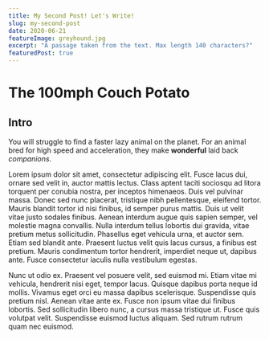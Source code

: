 ```yaml
---
title: My Second Post! Let's Write!
slug: my-second-post
date: 2020-06-21
featureImage: greyhound.jpg
excerpt: "A passage taken from the text. Max length 140 characters?"
featuredPost: true
---
```


# The 100mph Couch Potato

## Intro

You will struggle to find a faster lazy animal on the planet. For an animal bred for high speed and acceleration, they make **wonderful** laid back _companions_.

Lorem ipsum dolor sit amet, consectetur adipiscing elit. Fusce lacus dui, ornare sed velit in, auctor mattis lectus. Class aptent taciti sociosqu ad litora torquent per conubia nostra, per inceptos himenaeos. Duis vel pulvinar massa. Donec sed nunc placerat, tristique nibh pellentesque, eleifend tortor. Mauris blandit tortor id nisi finibus, id semper purus mattis. Duis ut velit vitae justo sodales finibus. Aenean interdum augue quis sapien semper, vel molestie magna convallis. Nulla interdum tellus lobortis dui gravida, vitae pretium metus sollicitudin. Phasellus eget vehicula urna, et auctor sem. Etiam sed blandit ante. Praesent luctus velit quis lacus cursus, a finibus est pretium. Mauris condimentum tortor hendrerit, imperdiet neque ut, dapibus ante. Fusce consectetur iaculis nulla vestibulum egestas.

Nunc ut odio ex. Praesent vel posuere velit, sed euismod mi. Etiam vitae mi vehicula, hendrerit nisi eget, tempor lacus. Quisque dapibus porta neque id mollis. Vivamus eget orci eu massa dapibus scelerisque. Suspendisse quis pretium nisl. Aenean vitae ante ex. Fusce non ipsum vitae dui finibus lobortis. Sed sollicitudin libero nunc, a cursus massa tristique ut. Fusce quis volutpat velit. Suspendisse euismod luctus aliquam. Sed rutrum rutrum quam nec euismod.
